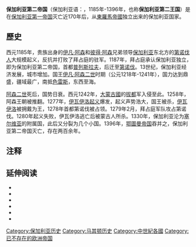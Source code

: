 {{expand|time=2013-01-03T15:50:50+00:00}}
{{Infobox former country
|native_name = {{lang|bg|Второ българско царство<br>''Vtorо Bălgarskо Carstvo''}}
|conventional_long_name = 保加利亚第二帝国
|common_name = 保加利亚
|
|image_flag   = Flag of the Second Bulgarian Empire.svg
|image_coat   = Coat of arms of the Second Bulgarian Empire.svg
|symbol       = 保加利亚国徽
|symbol_type  = 皇室徽章
|image_map    = Campaigns of Ivan Assen II.png
|image_map_caption  = [[沙皇|沙皇]]伊凡·阿森二世统治时期
|
|continent = 欧洲
|region    = 南欧
|era       = 中世纪
|status    = 帝国
|government_type = 君主制
|
|year_start = 1185年
|year_end = 1396年
|
|event_start = 继承覆灭的[[保加利亚第一帝国|第一帝国]]
|
|p1          = 保加利亚第一帝国
|flag_p1    = Flag in 811 according to the chronicle by Constantine Manasses (12th c.).svg
|s1          = 鄂圖曼帝国
|flag_s1    = Flag of the Ottoman Sultanate (1299-1453).svg
|
|capital = [[大特尔诺沃|大特尔诺沃]]<br><small>(1185–1393)</small><br> [[维丁|维丁]]和[[尼科波尔_(保加利亚)|尼科波尔]]<br><small>(1393–1396)</small>
|common_languages = [[保加利亚语|保加利亚语]]
|religion         = [[东正教|东正教]]<br><small>(1185–1204; 1235-1396)</small><br>[[天主教|天主教]]<br><small>(1204-1235)</small>
|currency         =
|
|leader1      = [[彼得四世|彼得四世]] (首)
|year_leader1 = 1185–1190

|leader2      = [[伊凡·希什曼|伊凡·希什曼]] (末)
|year_leader2 = 1371–1395


|leader3      = [[伊凡·斯拉齐米尔|伊凡·斯拉齐米尔]] (末)<ref>统治[[维丁|维丁]]。</ref>
|year_leader3 = 1355–1396
|title_leader = [[保加利亚君主列表|沙皇]]
|deputy1      =
|year_deputy1 =
|title_deputy =
|
|stat_year1 = 13世纪
|stat_area1 = 350000
|stat_pop1  =
|stat_year2 =
|stat_area2 =
|footnotes  =
|today = {{Collapsible list |titlestyle=font-weight:normal; background:transparent; text-align:left;|title=显示|{{flag|Bulgaria}}|{{flag|Albania}}|{{flag|Greece}}|{{flag|Kosovo}}|{{flag|Moldova}}|{{flag|Montenegro}}|
{{flag|North Macedonia}}|
{{flag|Romania}}|{{flag|Serbia}}|{{flag|Turkey}}|{{flag|Ukraine}}|
}}
}}
{{History of Bulgaria}}
'''保加利亚第二帝国'''（保加利亚语：{{lang|bg|'''Второ българско царство'''}}，1185年-1396年，也称'''保加利亚第二王国'''）是在[[保加利亚第一帝国|保加利亚第一帝国]]灭亡近170年后，从[[東羅馬帝國|東羅馬帝國]]独立出来的保加利亚国家。

== 歷史 ==
{{Main|阿森王朝}}
西元1185年，贵族出身的[[伊凡·阿森一世|伊凡·阿森]]和[[彼得·阿森|彼得·阿森]]兄弟领导[[保加利亚|保加利亚]]东北方的[[第诺伐人|第诺伐人]]大规模起义，反抗并打败了拜占庭的驻军。1187年，拜占庭承认保加利亚独立，即为保加利亚第二帝国，首都[[普列斯拉夫|普列斯拉夫]]，后迁至[[第诺伐|第诺伐]]。13世纪，保加利亚经济发展，城市增加。国王[[伊凡·阿森二世|伊凡·阿森二世]]时期（公元1218年-1241年），国力达到鼎盛，疆域最广，南抵[[色雷斯|色雷斯]]，东西至海。

[[伊凡·阿森二世|阿森二世]]死后，国势日衰。西元1242年，[[蒙古帝国|大蒙古國]]的[[拔都|拔都]]军入侵至此。1258年，阿森王朝被推翻。1277年，[[伊瓦伊洛起义|伊瓦伊洛起义]]爆发，起义声势浩大，国王被杀，[[伊瓦伊洛|伊瓦伊洛]]被拥戴为王，1278年首都第诺伐被占领。1279年2月，拜占庭军队攻占第诺伐。1280年起义失败，伊瓦伊洛逃亡后被蒙古人所杀。1330年，保加利亚沦为[[塞尔维亚|塞尔维亚]]的附属国，此后又分裂为几个小国。1396年，[[奥斯曼帝国|鄂圖曼帝国]]吞并之，保加利亚第二帝国灭亡，存在两百余年。

==注释==
{{reflist}}

==延伸阅读==
{{Refbegin|2}}
* {{cite book
 | title = Contribuţii la istoriografia bulgară şi sârbă în Scrieri alese (Contributions from the Bulgarian and Serbian Historiography in Selected Writings)
 | last = Bogdan
 | first = Ioan
 | chapter =
 | year = 1966
 | language = ro
 | publisher = Anubis
 | location = [[Bucharest|Bucharest]]
 | isbn =
 }}
* {{cite book
 | title = The Green Count of Savoy: Amadeus VI and Transalpine Savoy in the Fourteenth Century
 | last = Cox
 | first = Eugene L.
 | chapter =
 | year = 1987
 | publisher = [[Princeton_University_Press|Princeton University Press]]
 | location = [[Princeton,_New_Jersey|Princeton, New Jersey]]
 | isbn = 
 }}
* {{cite book
 | ref = {{harvid|Fine|1987}}
 | title = The Late Medieval Balkans, A Critical Survey from the Late Twelfth Century to the Ottoman Conquest
 | last = Fine
 | first = J.
 | chapter = 
 | year = 1987
 | publisher = [[University_of_Michigan_Press|University of Michigan Press]]
 | location = 
 | isbn = 0-472-10079-3
 | url = https://archive.org/details/latemedievalbalk00fine
 }}
* {{cite book
 | title = The Oxford Dictionary of Byzantium
 | last = Kazhdan
 | first = A.
 | authorlink = Alexander Kazhdan
 | author2=collective
 | chapter = 
 | year = 1991
 | publisher = [[Oxford_University_Press|Oxford University Press]]
 | location = [[New_York_City|New York]], [[Oxford|Oxford]]
 | isbn = 0-19-504652-8
 }}
* {{cite book
 | title = The Byzantine Commonwealth: Eastern Europe, 500–1453
 | url = https://archive.org/details/byzantinecommonw0000obol_k9x3
 | last = Obolensky
 | first = D.
 | chapter = 
 | year = 1971
 | publisher = [[Greenwood_Publishing_Group|Praeger Publishers]]
 | location = [[New_York_City|New York]], [[Washington,_D.C.|Washington]]
 | isbn = 0-19-504652-8
 }}
* {{cite book
 | title = Cumans and Tatars: Oriental Military in the Pre-Ottoman Balkans, 1185–1365
 | last = Vásáry
 | first = I.
 | chapter = 
 | year = 2005
 | publisher = [[Cambridge_University_Press|Cambridge University Press]]
 | location = [[New_York_City|New York]]
 | isbn = 9780521837569
 }}
{{Refend}}

{{中世紀}}
{{蒙古帝國}}
[[Category:保加利亚历史|Category:保加利亚历史]]
[[Category:马其顿历史|Category:马其顿历史]]
[[Category:中世紀各國|Category:中世紀各國]]
[[Category:已不存在的欧洲帝国|Category:已不存在的欧洲帝国]]
